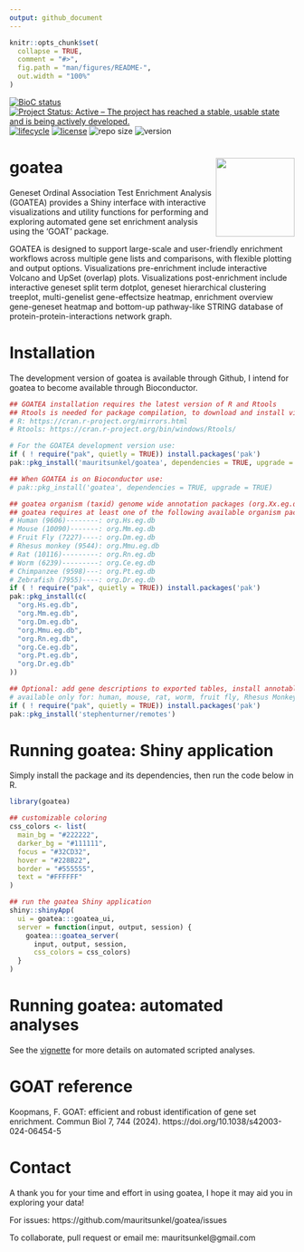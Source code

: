 ```yaml
---
output: github_document
---
```


<!-- README.md is generated from README.Rmd. Please edit that file -->

```r
knitr::opts_chunk$set(
  collapse = TRUE,
  comment = "#>",
  fig.path = "man/figures/README-",
  out.width = "100%"
)
```

<!-- badges: start -->
[![BioC status](http://www.bioconductor.org/shields/build/release/bioc/goatea.svg)](https://bioconductor.org/checkResults/release/bioc-LATEST/goatea)
[![Project Status: Active – The project has reached a stable, usable state and is being actively developed.](https://www.repostatus.org/badges/latest/active.svg)](https://www.repostatus.org/#active)
[![lifecycle](https://img.shields.io/badge/lifecycle-stable-brightgreen.svg)](https://lifecycle.r-lib.org/articles/stages.html#stable)
[![license](https://img.shields.io/github/license/mauritsunkel/goatea)](https://opensource.org/license/apache-2-0)
![repo size](https://img.shields.io/github/repo-size/mauritsunkel/goatea)
![version](https://img.shields.io/github/r-package/v/mauritsunkel/goatea)
<!-- badges: end -->

# goatea <img src="man/figures/logo.png" align="right" height="139" alt="" />

Geneset Ordinal Association Test Enrichment Analysis (GOATEA) provides a Shiny interface with interactive visualizations and utility functions for performing and exploring automated gene set enrichment analysis using the ‘GOAT’ package.

GOATEA is designed to support large-scale and user-friendly enrichment workflows across multiple gene lists and comparisons, with flexible plotting and output options. Visualizations pre-enrichment include interactive Volcano and UpSet (overlap) plots. Visualizations post-enrichment include interactive geneset split term dotplot, geneset hierarchical clustering treeplot, multi-genelist gene-effectsize heatmap, enrichment overview gene-geneset heatmap and bottom-up pathway-like STRING database of protein-protein-interactions network graph.

# Installation

The development version of goatea is available through Github, I intend for goatea to become available through Bioconductor. 

```r
## GOATEA installation requires the latest version of R and Rtools 
## Rtools is needed for package compilation, to download and install visit: 
# R: https://cran.r-project.org/mirrors.html
# Rtools: https://cran.r-project.org/bin/windows/Rtools/

# For the GOATEA development version use: 
if ( ! require("pak", quietly = TRUE)) install.packages('pak')
pak::pkg_install('mauritsunkel/goatea', dependencies = TRUE, upgrade = TRUE)

## When GOATEA is on Bioconductor use: 
# pak::pkg_install('goatea', dependencies = TRUE, upgrade = TRUE)

## goatea organism (taxid) genome wide annotation packages (org.Xx.eg.dg)
## goatea requires at least one of the following available organism packages:
# Human (9606)--------: org.Hs.eg.db
# Mouse (10090)-------: org.Mm.eg.db
# Fruit Fly (7227)----: org.Dm.eg.db
# Rhesus monkey (9544): org.Mmu.eg.db
# Rat (10116)---------: org.Rn.eg.db
# Worm (6239)---------: org.Ce.eg.db
# Chimpanzee (9598)---: org.Pt.eg.db
# Zebrafish (7955)----: org.Dr.eg.db
if ( ! require("pak", quietly = TRUE)) install.packages('pak')
pak::pkg_install(c(
  "org.Hs.eg.db", 
  "org.Mm.eg.db", 
  "org.Dm.eg.db", 
  "org.Mmu.eg.db", 
  "org.Rn.eg.db", 
  "org.Ce.eg.db", 
  "org.Pt.eg.db", 
  "org.Dr.eg.db"
))

## Optional: add gene descriptions to exported tables, install annotables:
# available only for: human, mouse, rat, worm, fruit fly, Rhesus Monkey
if ( ! require("pak", quietly = TRUE)) install.packages('pak')
pak::pkg_install('stephenturner/remotes')
```

# Running goatea: Shiny application

Simply install the package and its dependencies, then run the code below in R. 

```r
library(goatea)

## customizable coloring
css_colors <- list(
  main_bg = "#222222",
  darker_bg = "#111111",
  focus = "#32CD32", 
  hover = "#228B22",
  border = "#555555",
  text = "#FFFFFF"
)

## run the goatea Shiny application
shiny::shinyApp(
  ui = goatea:::goatea_ui,
  server = function(input, output, session) {
    goatea:::goatea_server(
      input, output, session, 
      css_colors = css_colors)
  }
)
```

# Running goatea: automated analyses 

See the [vignette](https://mauritsunkel.github.io/goatea/goatea.html) for more details on automated scripted analyses.

# GOAT reference

Koopmans, F. GOAT: efficient and robust identification of gene set enrichment. Commun Biol 7, 744 (2024). https://doi.org/10.1038/s42003-024-06454-5

# Contact 

A thank you for your time and effort in using goatea, I hope it may aid you in exploring your data! 

For issues: https://github.com/mauritsunkel/goatea/issues

To collaborate, pull request or email me: mauritsunkel@gmail.com
